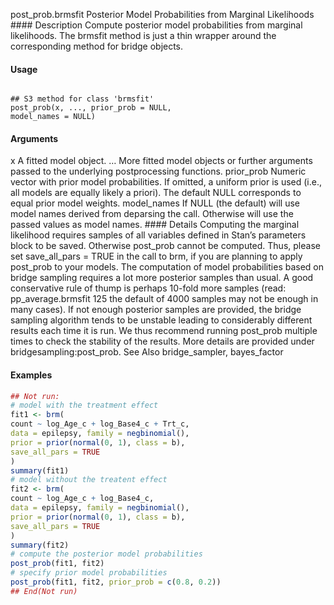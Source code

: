 
post_prob.brmsfit Posterior Model Probabilities from Marginal Likelihoods
#### Description 
Compute posterior model probabilities from marginal likelihoods. The brmsfit method is just a
thin wrapper around the corresponding method for bridge objects.

#### Usage
<pre><code>
## S3 method for class 'brmsfit'
post_prob(x, ..., prior_prob = NULL,
model_names = NULL)
</code></pre>

#### Arguments

x A fitted model object.
... More fitted model objects or further arguments
 passed to the underlying postprocessing functions.
prior_prob Numeric vector with prior model probabilities. If omitted, a uniform prior is
used (i.e., all models are equally likely a priori). The default NULL corresponds
to equal prior model weights.
model_names If NULL (the default) will use model names derived from deparsing the call. Otherwise
will use the passed values as model names.
#### Details
Computing the marginal likelihood requires samples of all variables defined in Stan’s parameters
block to be saved. Otherwise post_prob cannot be computed. Thus, please set save_all_pars = TRUE
in the call to brm, if you are planning to apply post_prob to your models.
The computation of model probabilities based on bridge sampling requires a lot more posterior
samples than usual. A good conservative rule of thump is perhaps 10-fold more samples (read:
pp_average.brmsfit 125
the default of 4000 samples may not be enough in many cases). If not enough posterior samples
are provided, the bridge sampling algorithm tends to be unstable leading to considerably different
results each time it is run. We thus recommend running post_prob multiple times to check the
stability of the results.
More details are provided under bridgesampling:post_prob.
See Also
bridge_sampler, bayes_factor

#### Examples
```r
## Not run:
# model with the treatment effect
fit1 <- brm(
count ~ log_Age_c + log_Base4_c + Trt_c,
data = epilepsy, family = negbinomial(),
prior = prior(normal(0, 1), class = b),
save_all_pars = TRUE
)
summary(fit1)
# model without the treatent effect
fit2 <- brm(
count ~ log_Age_c + log_Base4_c,
data = epilepsy, family = negbinomial(),
prior = prior(normal(0, 1), class = b),
save_all_pars = TRUE
)
summary(fit2)
# compute the posterior model probabilities
post_prob(fit1, fit2)
# specify prior model probabilities
post_prob(fit1, fit2, prior_prob = c(0.8, 0.2))
## End(Not run)
```
